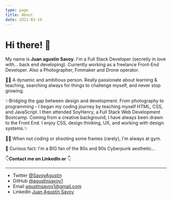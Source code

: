 ```yaml
---
type: page
title: About
date: 2021-03-19
---
```


# Hi there! 👋

My name is **Juan agustin Savoy**. I'm a Full Stack Developer (secretly in love with... back end developing). Currently working as a freelance Front-End Developer. Also a Photographer, Fimmaker and Drone operator.

👨‍💻 A dynamic and ambitious person. Really passionate about learning & teaching, searching always for things to challenge myself, and never stop growing.

✨Bridging the gap between design and development. From photography to programming - I began my coding journey by teaching myself HTML, CSS, and JavaScript. I then attended SoyHenry, a Full Stack Web Development Bootcamp. Coming from a creative background, I have always been drawn to the Front End. I enjoy CSS, design thinking, UX, and working with design systems.✨

🧙‍♂️ When not coding or shooting some frames (rarely), I'm always at gym.

👾 Curious fact: I'm a BIG fan of the 80s and 90s Cyberpunk aesthetic...

👇**Contact me on LinkedIn or** 👇

---

- Twitter [@SavoyAgustin](https://twitter.com/SavoyAgustin)
- GitHub [@agustinsavoy1](https://github.com/agustinsavoy1)
- Email agustinsavoy1@gmail.com
- LinkedIn [Juan Agustin Savoy](https://www.linkedin.com/in/juan-agustin-savoy-9b1103202/)
